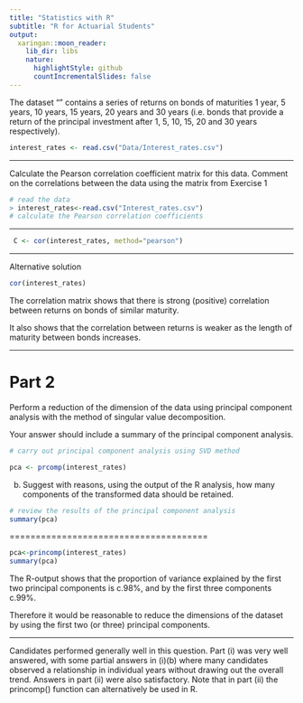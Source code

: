 ```yaml
---
title: "Statistics with R"
subtitle: "R for Actuarial Students"
output:
  xaringan::moon_reader:
    lib_dir: libs
    nature:
      highlightStyle: github
      countIncrementalSlides: false
---
```




The dataset “\texttt{Interest\_rates.csv}” contains a series of returns on bonds of maturities 
1 year, 5 years, 10 years, 15 years, 20 years and 30 years (i.e. bonds that provide a
return of the principal investment after 1, 5, 10, 15, 20 and 30 years respectively).



```r
interest_rates <- read.csv("Data/Interest_rates.csv")
``` 


---


Calculate the Pearson correlation coefficient matrix for this data.
Comment on the correlations between the data using the matrix from
Exercise 1



```r

# read the data
> interest_rates<-read.csv("Interest_rates.csv")
# calculate the Pearson correlation coefficients

``` 

---

```r
 C <- cor(interest_rates, method="pearson")
``` 

---

Alternative solution

```r
cor(interest_rates)
```



The correlation matrix shows that there is strong (positive) correlation between returns on bonds of similar maturity.

It also shows that the correlation between returns is weaker as the length of maturity between bonds increases.

---

Part 2
============================
Perform a reduction of the dimension of the data using principal component analysis with the method of singular value decomposition.

Your answer should include a summary of the principal component analysis.
 
```r
# carry out principal component analysis using SVD method

pca <- prcomp(interest_rates)
``` 


(b) Suggest with reasons, using the output of the R analysis, how many components of the transformed data should be retained.






```r
# review the results of the principal component analysis
summary(pca)

```


======================================



```r
pca<-princomp(interest_rates)
summary(pca)


``` 


The R-output shows that the proportion of variance explained by the first two principal
components is c.98\%, and by the first three components c.99%.

Therefore it would be reasonable to reduce the dimensions of the dataset by using the
first two (or three) principal components.

---

Candidates performed generally well in this question. Part (i) was very well answered,
with some partial answers in (i)(b) where many candidates observed a relationship in
individual years without drawing out the overall trend. Answers in part (ii) were also
satisfactory. Note that in part (ii) the princomp() function can alternatively be used in R.


